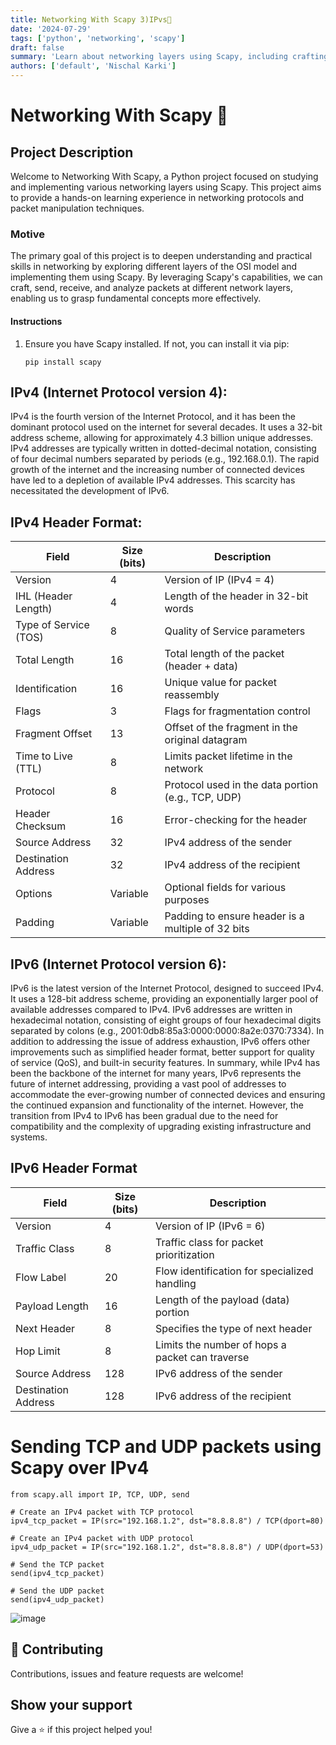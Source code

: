 ```yaml
---
title: Networking With Scapy 3)IPvs👋
date: '2024-07-29'
tags: ['python', 'networking', 'scapy']
draft: false
summary: 'Learn about networking layers using Scapy, including crafting, sending, and sniffing Ethernet frames.'
authors: ['default', 'Nischal Karki']
---
```


# Networking With Scapy 👋

## Project Description

Welcome to Networking With Scapy, a Python project focused on studying and implementing various networking layers using Scapy. This project aims to provide a hands-on learning experience in networking protocols and packet manipulation techniques.

### Motive

The primary goal of this project is to deepen understanding and practical skills in networking by exploring different layers of the OSI model and implementing them using Scapy. By leveraging Scapy's capabilities, we can craft, send, receive, and analyze packets at different network layers, enabling us to grasp fundamental concepts more effectively.

#### Instructions

1. Ensure you have Scapy installed. If not, you can install it via pip:

   ```
   pip install scapy
   ```

## IPv4 (Internet Protocol version 4):

IPv4 is the fourth version of the Internet Protocol, and it has been the dominant protocol used on the internet for several decades.
It uses a 32-bit address scheme, allowing for approximately 4.3 billion unique addresses.
IPv4 addresses are typically written in dotted-decimal notation, consisting of four decimal numbers separated by periods (e.g., 192.168.0.1).
The rapid growth of the internet and the increasing number of connected devices have led to a depletion of available IPv4 addresses. This scarcity has necessitated the development of IPv6.

## IPv4 Header Format:

| Field                 | Size (bits) | Description                                        |
| --------------------- | ----------- | -------------------------------------------------- |
| Version               | 4           | Version of IP (IPv4 = 4)                           |
| IHL (Header Length)   | 4           | Length of the header in 32-bit words               |
| Type of Service (TOS) | 8           | Quality of Service parameters                      |
| Total Length          | 16          | Total length of the packet (header + data)         |
| Identification        | 16          | Unique value for packet reassembly                 |
| Flags                 | 3           | Flags for fragmentation control                    |
| Fragment Offset       | 13          | Offset of the fragment in the original datagram    |
| Time to Live (TTL)    | 8           | Limits packet lifetime in the network              |
| Protocol              | 8           | Protocol used in the data portion (e.g., TCP, UDP) |
| Header Checksum       | 16          | Error-checking for the header                      |
| Source Address        | 32          | IPv4 address of the sender                         |
| Destination Address   | 32          | IPv4 address of the recipient                      |
| Options               | Variable    | Optional fields for various purposes               |
| Padding               | Variable    | Padding to ensure header is a multiple of 32 bits  |

## IPv6 (Internet Protocol version 6):

IPv6 is the latest version of the Internet Protocol, designed to succeed IPv4.
It uses a 128-bit address scheme, providing an exponentially larger pool of available addresses compared to IPv4.
IPv6 addresses are written in hexadecimal notation, consisting of eight groups of four hexadecimal digits separated by colons (e.g., 2001:0db8:85a3:0000:0000:8a2e:0370:7334).
In addition to addressing the issue of address exhaustion, IPv6 offers other improvements such as simplified header format, better support for quality of service (QoS), and built-in security features.
In summary, while IPv4 has been the backbone of the internet for many years, IPv6 represents the future of internet addressing, providing a vast pool of addresses to accommodate the ever-growing number of connected devices and ensuring the continued expansion and functionality of the internet. However, the transition from IPv4 to IPv6 has been gradual due to the need for compatibility and the complexity of upgrading existing infrastructure and systems.

## IPv6 Header Format

| Field               | Size (bits) | Description                                     |
| ------------------- | ----------- | ----------------------------------------------- |
| Version             | 4           | Version of IP (IPv6 = 6)                        |
| Traffic Class       | 8           | Traffic class for packet prioritization         |
| Flow Label          | 20          | Flow identification for specialized handling    |
| Payload Length      | 16          | Length of the payload (data) portion            |
| Next Header         | 8           | Specifies the type of next header               |
| Hop Limit           | 8           | Limits the number of hops a packet can traverse |
| Source Address      | 128         | IPv6 address of the sender                      |
| Destination Address | 128         | IPv6 address of the recipient                   |

# Sending TCP and UDP packets using Scapy over IPv4

```
from scapy.all import IP, TCP, UDP, send

# Create an IPv4 packet with TCP protocol
ipv4_tcp_packet = IP(src="192.168.1.2", dst="8.8.8.8") / TCP(dport=80)

# Create an IPv4 packet with UDP protocol
ipv4_udp_packet = IP(src="192.168.1.2", dst="8.8.8.8") / UDP(dport=53)

# Send the TCP packet
send(ipv4_tcp_packet)

# Send the UDP packet
send(ipv4_udp_packet)

```

![image](https://github.com/karkibibak9/NetworkingWithPython/assets/47566089/d1d63450-3462-4603-b1e8-6df5443c6189)

## 🤝 Contributing

Contributions, issues and feature requests are welcome!

## Show your support

Give a ⭐️ if this project helped you!

